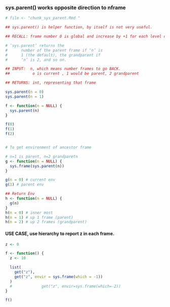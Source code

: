 
### sys.parent() works opposite direction to nframe
```r
# file <- "chunk_sys_parent.Rmd "

## sys.parent() is helper function, by itself is not very useful.

## RECALL: frame number 0 is global and increase by +1 for each level down.

# ‘sys.parent’ returns the
#      number of the parent frame if ‘n’ is
#      1 (the default), the grandparent if
#      ‘n’ is 2, and so on.

## INPUT:  n, which means number frames to go BACK.
##          o is current , 1 would be parent, 2 grandparent

## RETURNS: int, representing that frame

sys.parent(n = 0)
sys.parent(n = 1)

f <- function(n = NULL) {
  sys.parent(n)
}

f(0)
f(1)
f(2)


# To get environment of ancestor frame

# n=1 is parent, n=2 grandparetn
g <- function(n = NULL) {
  sys.frame(sys.parent(n))
}

g(n = 0) # current env
g(1) # parent env
```


```r
## Return Env
h <- function(n = NULL) {
  g(n)
}
h(n = 0) # inner most
h(n = 1) # up 1 frame (parent)
h(n = 2) # up 2 frames (grandparent)
```

####   USE CASE, use hierarchy to report z in each frame.
```r
z <- 0

f <- function() {
  z <- 10

  list(
    get("z"),
    get("z", envir = sys.frame(which = -1))
  )
  #             get("z", envir=sys.frame(which=-2))
}

f()
```


